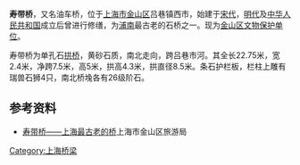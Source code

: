 {{文物保护单位
| 级别 = 区级
| 省区市 = 金山区
| 名称 = 寿带桥
| 图片 = Shoudaiqiao.JPG
| 编号 = 
| 分类 = 古建筑
| 时代 = 宋代
| 所在 = [[金山区_(上海市)|金山区]][[吕巷镇|吕巷镇]]
| 登录 = 2000年5月11日
}}

'''寿带桥'''，又名油车桥，位于[[上海市|上海市]][[金山区_(上海市)|金山区]]吕巷镇西市，始建于[[宋代|宋代]]，[[明代|明代]]及[[中华人民共和国|中华人民共和国]]成立后曾进行修缮，为[[浦南|浦南]]最古老的石桥之一。现为[[金山区文物保护单位|金山区文物保护单位]]。

寿带桥为单孔石[[拱桥|拱桥]]，黄砂石质，南北走向，跨吕巷市河。其全长22.75米，宽2.4米，净跨7.5米，高5米，拱高4.3米，拱直径8.5米。条石护栏板，栏柱上雕有瑞兽石狮4只，南北桥堍各有26级阶石。

==参考资料==
*[https://web.archive.org/web/20140607004746/http://www.jsly.gov.cn/html/lyzl/mtgz/1000006867.html 寿带桥——上海最古老的桥]上海市金山区旅游局
[[Category:上海桥梁|Category:上海桥梁]]